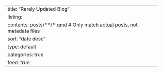 ---
title: "Rarely Updated Blog"
listing:
  contents: posts/**/*.qmd  # Only match actual posts, not metadata files
  sort: "date desc"
  type: default
  categories: true
  feed: true
---